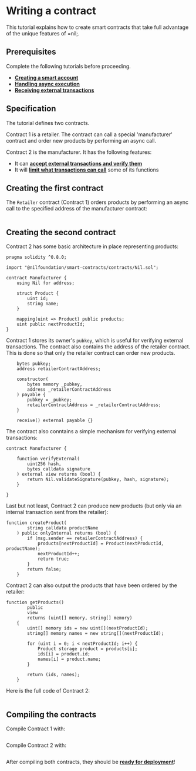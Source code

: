 

# Writing a contract

This tutorial explains how to create smart contracts that take full advantage of the unique features of =nil;.

## Prerequisites

Complete the following tutorials before proceeding.

* [**Creating a smart account**](getting-started/essentials/creating-a-smart-account.mdx)
* [**Handling async execution**](getting-started/essentials/handling-async-execution.mdx)
* [**Receiving external transactions**](getting-started/essentials/receiving-ext-transactions.mdx)

## Specification

The tutorial defines two contracts.

Contract 1 is a retailer. The contract can call a special 'manufacturer' contract and order new products by performing an async call.

Contract 2 is the manufacturer. It has the following features:

* It can [**accept external transactions and verify them**](getting-started/essentials/receiving-ext-transactions.mdx)
* It will [**limit what transactions can call**](tools/sol-library/func-modifiers.mdx) some of its functions

## Creating the first contract

The `Retailer` contract (Contract 1) orders products by performing an async call to the specified address of the manufacturer contract:

```solidity showLineNumbers file=../../../tests/Retailer.sol start=startRetailerContract end=endRetailerContract
```

<PGButton name="RetailerManufacturer.sol"/>

## Creating the second contract

Contract 2 has some basic architecture in place representing products:

```solidity showLineNumbers
pragma solidity ^0.8.0;

import "@nilfoundation/smart-contracts/contracts/Nil.sol";

contract Manufacturer {
    using Nil for address;

    struct Product {
        uint id;
        string name;
    }

    mapping(uint => Product) public products;
    uint public nextProductId;
}
```

Contract 1 stores its owner's `pubkey`, which is useful for verifying external transactions. The contract also contains the address of the retailer contract. This is done so that only the retailer contract can order new products.

```solidity showLineNumbers
    bytes pubkey;
    address retailerContractAddress;

    constructor(
        bytes memory _pubkey,
        address _retailerContractAddress
    ) payable {
        pubkey = _pubkey;
        retailerContractAddress = _retailerContractAddress;
    }

    receive() external payable {}

```

The contract also conntains a simple mechanism for verifying external transactions:

```solidity showLineNumbers
contract Manufacturer {

    function verifyExternal(
        uint256 hash,
        bytes calldata signature
    ) external view returns (bool) {
        return Nil.validateSignature(pubkey, hash, signature);
    }

}
```

Last but not least, Contract 2 can produce new products (but only via an internal transaction sent from the retailer):

```solidity showLineNumbers
function createProduct(
        string calldata productName
    ) public onlyInternal returns (bool) {
        if (msg.sender == retailerContractAddress) {
            products[nextProductId] = Product(nextProductId, productName);
            nextProductId++;
            return true;
        }
        return false;
    }
```

Contract 2 can also output the products that have been ordered by the retailer:

```solidity showLineNumbers
function getProducts()
        public
        view
        returns (uint[] memory, string[] memory)
    {
        uint[] memory ids = new uint[](nextProductId);
        string[] memory names = new string[](nextProductId);

        for (uint i = 0; i < nextProductId; i++) {
            Product storage product = products[i];
            ids[i] = product.id;
            names[i] = product.name;
        }

        return (ids, names);
    }
```

Here is the full code of Contract 2:

```solidity showLineNumbers file=../../../tests/Manufacturer.sol start=startManufacturerContract end=endManufacturerContract
```

<PGButton name="RetailerManufacturer.sol"/>

## Compiling the contracts

Compile Contract 1 with:

```bash showLineNumbers file=../../../tests/compilationCommands.js start=startRetailerCompilation end=endRetailerCompilation
```

Compile Contract 2 with:

```bash showLineNumbers file=../../../tests/compilationCommands.js start=startManufacturerCompilation end=endManufacturerCompilation
```

After compiling both contracts, they should be [**ready for deployment**](deploying-a-contract.mdx)!
